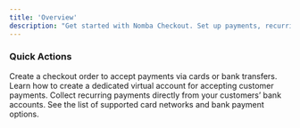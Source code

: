 ```yaml
---
title: 'Overview'
description: "Get started with Nomba Checkout. Set up payments, recurring billing, direct debit, virtual accounts, and more."
---
```


### Quick Actions
<CardGroup cols={2}>
  <Card
    title="Checkout"
    icon="cart-plus"
    href="/v2/products/accept-payment/create-checkout-order"
  >
    Create a checkout order to accept payments via cards or bank transfers.
  </Card>
  <Card
    title="Virtual Accounts"
    icon="repeat"
    href="/v2/products/accept-payment/virtual-account"
  >
    Learn how to create a dedicated virtual account for accepting customer payments.
  </Card>
  <Card
    title="Direct Debit"
    icon="money-bill-transfer"
    href="/v2/products/accept-payment/direct-debit"
  >
    Collect recurring payments directly from your customers’ bank accounts.
  </Card>
  <Card
    title="Payment Methods"
    icon="credit-card"
    href="/v2/products/accept-payment/payment-methods"
  >
    See the list of supported card networks and bank payment options.
  </Card>
</CardGroup>
